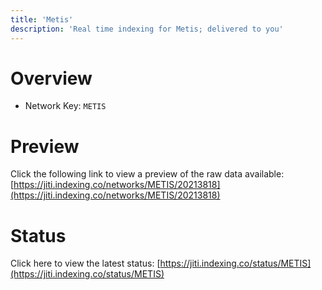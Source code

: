```yaml
---
title: 'Metis'
description: 'Real time indexing for Metis; delivered to you'
---
```


# Overview
- Network Key: `METIS`

# Preview
Click the following link to view a preview of the raw data available: [https://jiti.indexing.co/networks/METIS/20213818](https://jiti.indexing.co/networks/METIS/20213818)

# Status
Click here to view the latest status: [https://jiti.indexing.co/status/METIS](https://jiti.indexing.co/status/METIS)
